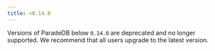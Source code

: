 ```yaml
---
title: <0.14.0
---
```


Versions of ParadeDB below `0.14.0` are deprecated and no longer supported.
We recommend that all users upgrade to the latest version.
